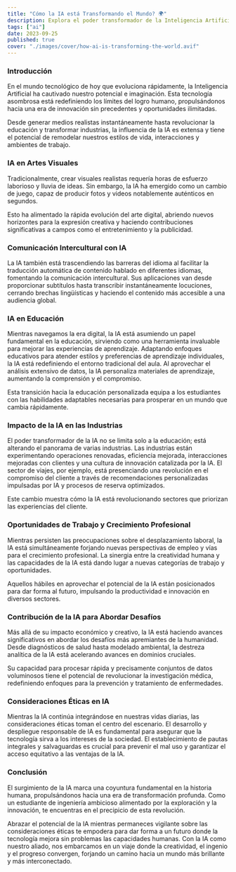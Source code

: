 ```yaml
---
title: "Cómo la IA está Transformando el Mundo? 🌍"
description: Explora el poder transformador de la Inteligencia Artificial en nuestro mundo en rápida evolución. Desde remodelar industrias hasta mejorar la educación y trascender
tags: ["ai"]
date: 2023-09-25
published: true
cover: "./images/cover/how-ai-is-transforming-the-world.avif"
---
```


### Introducción

En el mundo tecnológico de hoy que evoluciona rápidamente, la Inteligencia Artificial ha cautivado nuestro potencial e imaginación. Esta tecnología asombrosa está redefiniendo los límites del logro humano, propulsándonos hacia una era de innovación sin precedentes y oportunidades ilimitadas.

Desde generar medios realistas instantáneamente hasta revolucionar la educación y transformar industrias, la influencia de la IA es extensa y tiene el potencial de remodelar nuestros estilos de vida, interacciones y ambientes de trabajo.

### IA en Artes Visuales

Tradicionalmente, crear visuales realistas requería horas de esfuerzo laborioso y lluvia de ideas. Sin embargo, la IA ha emergido como un cambio de juego, capaz de producir fotos y videos notablemente auténticos en segundos.

Esto ha alimentado la rápida evolución del arte digital, abriendo nuevos horizontes para la expresión creativa y haciendo contribuciones significativas a campos como el entretenimiento y la publicidad.

### Comunicación Intercultural con IA

La IA también está trascendiendo las barreras del idioma al facilitar la traducción automática de contenido hablado en diferentes idiomas, fomentando la comunicación intercultural. Sus aplicaciones van desde proporcionar subtítulos hasta transcribir instantáneamente locuciones, cerrando brechas lingüísticas y haciendo el contenido más accesible a una audiencia global.

### IA en Educación

Mientras navegamos la era digital, la IA está asumiendo un papel fundamental en la educación, sirviendo como una herramienta invaluable para mejorar las experiencias de aprendizaje. Adaptando enfoques educativos para atender estilos y preferencias de aprendizaje individuales, la IA está redefiniendo el entorno tradicional del aula. Al aprovechar el análisis extensivo de datos, la IA personaliza materiales de aprendizaje, aumentando la comprensión y el compromiso.

Esta transición hacia la educación personalizada equipa a los estudiantes con las habilidades adaptables necesarias para prosperar en un mundo que cambia rápidamente.

### Impacto de la IA en las Industrias

El poder transformador de la IA no se limita solo a la educación; está alterando el panorama de varias industrias. Las industrias están experimentando operaciones renovadas, eficiencia mejorada, interacciones mejoradas con clientes y una cultura de innovación catalizada por la IA. El sector de viajes, por ejemplo, está presenciando una revolución en el compromiso del cliente a través de recomendaciones personalizadas impulsadas por IA y procesos de reserva optimizados.

Este cambio muestra cómo la IA está revolucionando sectores que priorizan las experiencias del cliente.

### Oportunidades de Trabajo y Crecimiento Profesional

Mientras persisten las preocupaciones sobre el desplazamiento laboral, la IA está simultáneamente forjando nuevas perspectivas de empleo y vías para el crecimiento profesional. La sinergia entre la creatividad humana y las capacidades de la IA está dando lugar a nuevas categorías de trabajo y oportunidades.

Aquellos hábiles en aprovechar el potencial de la IA están posicionados para dar forma al futuro, impulsando la productividad e innovación en diversos sectores.

### Contribución de la IA para Abordar Desafíos

Más allá de su impacto económico y creativo, la IA está haciendo avances significativos en abordar los desafíos más apremiantes de la humanidad. Desde diagnósticos de salud hasta modelado ambiental, la destreza analítica de la IA está acelerando avances en dominios cruciales.

Su capacidad para procesar rápida y precisamente conjuntos de datos voluminosos tiene el potencial de revolucionar la investigación médica, redefiniendo enfoques para la prevención y tratamiento de enfermedades.

### Consideraciones Éticas en IA

Mientras la IA continúa integrándose en nuestras vidas diarias, las consideraciones éticas toman el centro del escenario. El desarrollo y despliegue responsable de IA es fundamental para asegurar que la tecnología sirva a los intereses de la sociedad. El establecimiento de pautas integrales y salvaguardas es crucial para prevenir el mal uso y garantizar el acceso equitativo a las ventajas de la IA.

### Conclusión

El surgimiento de la IA marca una coyuntura fundamental en la historia humana, propulsándonos hacia una era de transformación profunda. Como un estudiante de ingeniería ambicioso alimentado por la exploración y la innovación, te encuentras en el precipicio de esta revolución.

Abrazar el potencial de la IA mientras permaneces vigilante sobre las consideraciones éticas te empodera para dar forma a un futuro donde la tecnología mejora sin problemas las capacidades humanas. Con la IA como nuestro aliado, nos embarcamos en un viaje donde la creatividad, el ingenio y el progreso convergen, forjando un camino hacia un mundo más brillante y más interconectado.
